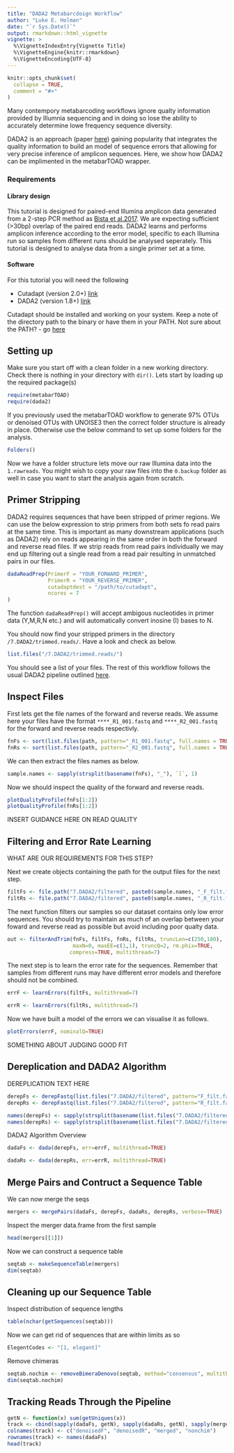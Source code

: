 ```yaml
---
title: "DADA2 Metabarcdoign Workflow"
author: "Luke E. Holman"
date: "`r Sys.Date()`"
output: rmarkdown::html_vignette
vignette: >
  %\VignetteIndexEntry{Vignette Title}
  %\VignetteEngine{knitr::rmarkdown}
  %\VignetteEncoding{UTF-8}
---
```


```r
knitr::opts_chunk$set(
  collapse = TRUE,
  comment = "#>"
)
```

Many contempory metabarcoding workflows ignore qualty information provided by Illumnia sequencing and in doing so lose the ability to accurately determine lowe frequency sequence diversity.

DADA2 is an approach (paper [here](https://benjjneb.github.io/dada2/index.html)) gaining popularity that integrates the quality information to build an model of sequence errors that allowing for very precise inference of amplicon sequences. Here, we show how DADA2 can be implimented in the metabarTOAD wrapper. 

### Requirements
#### Library design
This tutorial is designed for paired-end Illumina amplicon data generated from a 2-step PCR method as [Bista et al.2017](https://www.nature.com/articles/ncomms14087). We are expecting sufficient (>30bp) overlap of the paired end reads. DADA2 learns and performs amplicon inference according to the error model, specific to each Illumina run so samples from different runs should be analysed seperately. This tutorial is designed to analyse data from a single primer set at a time. 


#### Software
For this tutorial you will need the following 

* Cutadapt (version 2.0+)  [link](https://cutadapt.readthedocs.io/en/stable/installation.html)
* DADA2 (version 1.8+) [link](https://benjjneb.github.io/dada2/dada-installation.html)

Cutadapt should be installed and working on your system. Keep a note of the directory path to the binary or have them in your PATH. Not sure about the PATH? - go [here](http://www.linfo.org/path_env_var.html)


## Setting up 
Make sure you start off with a clean folder in a new working directory. Check there is nothing in your directory with `dir()`. Lets start by loading up the required package(s)

```r
require(metabarTOAD)
require(dada2)

```

If you previously used the metabarTOAD workflow to generate 97% OTUs or denoised OTUs with UNOISE3 then the correct folder structure is already in place. Otherwise use the below command to set up some folders for the analysis. 

```r
Folders()
```

Now we have a folder structure lets move our raw Illumina data into the `1.rawreads`. You might wish to copy your raw files into the `0.backup` folder as well in case you want to start the analysis again from scratch. 

## Primer Stripping
DADA2 requires sequences that have been stripped of primer regions. We can use the below expression to strip primers from both sets fo read pairs at the same time. This is important as many downstream applications (such as DADA2) rely on reads appearing in the same order in both the forward and reverse read files. If we strip reads from read pairs individually we may end up filtering out a single read from a read pair resulting in unmatched pairs in our files. 

```r
dadaReadPrep(PrimerF = "YOUR_FORWARD_PRIMER",
             PrimerR = "YOUR_REVERSE_PRIMER",
             cutadaptdest = "/path/to/cutadapt", 
             ncores = 7
)
```

The function `dadaReadPrep()` will accept ambigous nucleotides in primer data (Y,M,R,N etc.) and will automatically convert inosine (I) bases to N.

You should now find your stripped primers in the directory `/7.DADA2/trimmed.reads/`. Have a look and check as below. 

```r
list.files("/7.DADA2/trimmed.reads/")
```

You should see a list of your files. The rest of this workflow follows the usual DADA2 pipeline outlined [here](https://benjjneb.github.io/dada2/tutorial.html). 


## Inspect Files 
First lets get the file names of the forward and reverse reads. We assume here your files have the format `****_R1_001.fastq` and `****_R2_001.fastq` for the forward and reverse reads respectivly. 

```r
fnFs <- sort(list.files(path, pattern="_R1_001.fastq", full.names = TRUE))
fnRs <- sort(list.files(path, pattern="_R2_001.fastq", full.names = TRUE))
```

We can then extract the files names as below. 

```r
sample.names <- sapply(strsplit(basename(fnFs), "_"), `[`, 1)
```

Now we should inspect the quality of the forward and reverse reads. 

```r
plotQualityProfile(fnFs[1:2])
plotQualityProfile(fnRs[1:2])
```

INSERT GUIDANCE HERE ON READ QUALITY


## Filtering and Error Rate Learning

WHAT ARE OUR REQUIREMENTS FOR THIS STEP?

Next we create objects containing the path for the output files for the next step. 

```r
filtFs <- file.path("7.DADA2/filtered", paste0(sample.names, "_F_filt.fastq.gz"))
filtRs <- file.path("7.DADA2/filtered", paste0(sample.names, "_R_filt.fastq.gz"))
```

The next function filters our samples so our dataset contains only low error sequences. You should try to maintain as much of an overlap between your foward and reverse read as possible but avoid including poor qualty data. 

```r
out <- filterAndTrim(fnFs, filtFs, fnRs, filtRs, truncLen=c(250,180),
                     maxN=0, maxEE=c(1,1), truncQ=2, rm.phix=TRUE,
                    compress=TRUE, multithread=7)
```

The next step is to learn the error rate for the sequences. Remember that samples from different runs may have different error models and therefore should not be combined. 

```r
errF <- learnErrors(filtFs, multithread=7)

errR <- learnErrors(filtRs, multithread=7)
```

Now we have built a model of the errors we can visualise it as follows. 

```r
plotErrors(errF, nominalQ=TRUE)
```

SOMETHING ABOUT JUDGING GOOD FIT

## Dereplication and DADA2 Algorithm 

DEREPLICATION TEXT HERE

```r
derepFs <- derepFastq(list.files("7.DADA2/filtered", pattern="F_filt.fastq.gz", full.names = TRUE), verbose=TRUE)
derepRs <- derepFastq(list.files("7.DADA2/filtered", pattern="R_filt.fastq.gz", full.names = TRUE), verbose=TRUE)

names(derepFs) <- sapply(strsplit(basename(list.files("7.DADA2/filtered", pattern="F_filt.fastq.gz", full.names = TRUE)), "_"), `[`, 1)
names(derepRs) <- sapply(strsplit(basename(list.files("7.DADA2/filtered", pattern="R_filt.fastq.gz", full.names = TRUE)), "_"), `[`, 1)

```

DADA2 Algorithm Overview

```r
dadaFs <- dada(derepFs, err=errF, multithread=TRUE)

dadaRs <- dada(derepRs, err=errR, multithread=TRUE)
```

## Merge Pairs and Contruct a Sequence Table 

We can now merge the seqs

```r
mergers <- mergePairs(dadaFs, derepFs, dadaRs, derepRs, verbose=TRUE)
```

Inspect the merger data.frame from the first sample

```r
head(mergers[[1]])
```

Now we can construct a sequence table

```r
seqtab <- makeSequenceTable(mergers)
dim(seqtab)
```


## Cleaning up our Sequence Table 

Inspect distribution of sequence lengths

```r
table(nchar(getSequences(seqtab)))
```

Now we can get rid of sequences that are within limits as so

```r
ElegentCodes <- "[1, elegant]"
```

Remove chimeras

```r
seqtab.nochim <- removeBimeraDenovo(seqtab, method="consensus", multithread=7, verbose=TRUE)
dim(seqtab.nochim)
```

## Tracking Reads Through the Pipeline

```r
getN <- function(x) sum(getUniques(x))
track <- cbind(sapply(dadaFs, getN), sapply(dadaRs, getN), sapply(mergers, getN), rowSums(seqtab.nochim))
colnames(track) <- c("denoisedF", "denoisedR", "merged", "nonchim")
rownames(track) <- names(dadaFs)
head(track)

```



